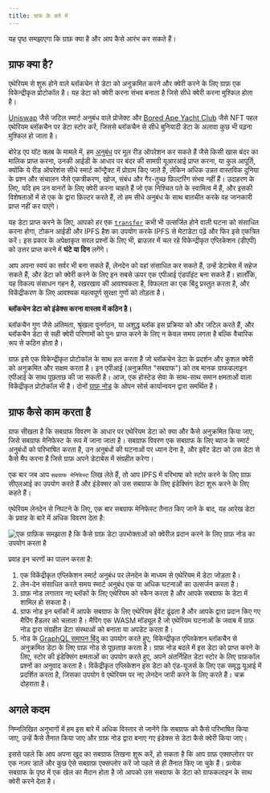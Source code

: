 ```yaml
---
title: ग्राफ के बारे में
---
```


यह पृष्ठ समझाएगा कि ग्राफ़ क्या है और आप कैसे आरंभ कर सकते हैं।

## ग्राफ क्या है?

एथेरियम से शुरू होने वाले ब्लॉकचेन से डेटा को अनुक्रमित करने और क्वेरी करने के लिए ग्राफ़ एक विकेन्द्रीकृत प्रोटोकॉल है। यह डेटा को क्वेरी करना संभव बनाता है जिसे सीधे क्वेरी करना मुश्किल होता है।

[Uniswap](https://uniswap.org/) जैसे जटिल स्मार्ट अनुबंध वाले प्रोजेक्ट और [Bored Ape Yacht Club](https://boredapeyachtclub.com/) जैसे NFT पहल एथेरियम ब्लॉकचैन पर डेटा स्टोर करें, जिससे ब्लॉकचैन से सीधे बुनियादी डेटा के अलावा कुछ भी पढ़ना मुश्किल हो जाता है।

बोरेड एप यॉट क्लब के मामले में, हम [अनुबंध](https://etherscan.io/address/0xbc4ca0eda7647a8ab7c2061c2e118a18a936f13d#code) पर मूल रीड ऑपरेशन कर सकते हैं जैसे किसी खास बंदर का मालिक प्राप्त करना, उनकी आईडी के आधार पर बंदर की सामग्री यूआरआई प्राप्त करना, या कुल आपूर्ति, क्योंकि ये रीड ऑपरेशंस सीधे स्मार्ट कॉन्ट्रैक्ट में प्रोग्राम किए जाते हैं, लेकिन अधिक उन्नत वास्तविक दुनिया के प्रश्न और संचालन जैसे एकत्रीकरण, खोज, संबंध और गैर-तुच्छ फ़िल्टरिंग संभव नहीं हैं। उदाहरण के लिए, यदि हम उन वानरों के लिए क्वेरी करना चाहते हैं जो एक निश्चित पते के स्वामित्व में हैं, और इसकी विशेषताओं में से एक के द्वारा फ़िल्टर करते हैं, तो हम सीधे अनुबंध के साथ बातचीत करके वह जानकारी प्राप्त नहीं कर पाएंगे।

यह डेटा प्राप्त करने के लिए, आपको हर एक [`transfer`](https://etherscan.io/address/0xbc4ca0eda7647a8ab7c2061c2e118a18a936f13d#code#L1746) कभी भी उत्सर्जित होने वाली घटना को संसाधित करना होगा, टोकन आईडी और IPFS हैश का उपयोग करके IPFS से मेटाडेटा पढ़ें और फिर इसे एकत्रित करें। इस प्रकार के अपेक्षाकृत सरल प्रश्नों के लिए भी, ब्राउज़र में चल रहे विकेन्द्रीकृत एप्लिकेशन (डीएपी) को उत्तर प्राप्त करने में **घंटे या दिन** लगेंगे।

आप अपना स्वयं का सर्वर भी बना सकते हैं, लेनदेन को वहां संसाधित कर सकते हैं, उन्हें डेटाबेस में सहेज सकते हैं, और डेटा को क्वेरी करने के लिए इन सबसे ऊपर एक एपीआई एंडपॉइंट बना सकते हैं। हालाँकि, यह विकल्प संसाधन गहन है, रखरखाव की आवश्यकता है, विफलता का एक बिंदु प्रस्तुत करता है, और विकेंद्रीकरण के लिए आवश्यक महत्वपूर्ण सुरक्षा गुणों को तोड़ता है।

**ब्लॉकचेन डेटा को इंडेक्स करना वास्तव में कठिन है।**

ब्लॉकचैन गुण जैसे अंतिमता, श्रृंखला पुनर्गठन, या अशुद्ध ब्लॉक इस प्रक्रिया को और जटिल करते हैं, और ब्लॉकचैन डेटा से सही क्वेरी परिणामों को पुनः प्राप्त करने के लिए न केवल समय लगता है बल्कि वैचारिक रूप से कठिन होता है।

ग्राफ़ इसे एक विकेन्द्रीकृत प्रोटोकॉल के साथ हल करता है जो ब्लॉकचेन डेटा के प्रदर्शन और कुशल क्वेरी को अनुक्रमित और सक्षम करता है। इन एपीआई (अनुक्रमित "सबग्राफ") को तब मानक ग्राफकलाइन एपीआई के साथ पूछताछ की जा सकती है। आज, एक होस्टेड सेवा के साथ-साथ समान क्षमताओं वाला विकेंद्रीकृत प्रोटोकॉल भी है। दोनों [ग्राफ़ नोड](https://github.com/graphprotocol/graph-node) के ओपन सोर्स कार्यान्वयन द्वारा समर्थित हैं।

## ग्राफ कैसे काम करता है

ग्राफ सीखता है कि सबग्राफ विवरण के आधार पर एथेरियम डेटा को क्या और कैसे अनुक्रमित किया जाए, जिसे सबग्राफ मेनिफेस्ट के रूप में जाना जाता है। सबग्राफ विवरण एक सबग्राफ के लिए ब्याज के स्मार्ट अनुबंधों को परिभाषित करता है, उन अनुबंधों की घटनाओं पर ध्यान देना है, और इवेंट डेटा को उस डेटा से कैसे मैप करना है जिसे ग्राफ़ अपने डेटाबेस में संग्रहीत करेगा।

एक बार जब आप `सबग्राफ मेनिफेस्ट` लिख लेते हैं, तो आप IPFS में परिभाषा को स्टोर करने के लिए ग्राफ़ सीएलआई का उपयोग करते हैं और इंडेक्सर को उस सबग्राफ के लिए इंडेक्सिंग डेटा शुरू करने के लिए कहते हैं।

एथेरियम लेनदेन से निपटने के लिए, एक बार सबग्राफ मेनिफेस्ट तैनात किए जाने के बाद, यह आरेख डेटा के प्रवाह के बारे में अधिक विवरण देता है:

![एक ग्राफ़िक समझाता है कि कैसे ग्राफ़ डेटा उपभोक्ताओं को क्वेरीज़ प्रदान करने के लिए ग्राफ़ नोड का उपयोग करता है](/img/graph-dataflow.png)

प्रवाह इन चरणों का पालन करता है:

1. एक विकेंद्रीकृत एप्लिकेशन स्मार्ट अनुबंध पर लेनदेन के माध्यम से एथेरियम में डेटा जोड़ता है।
2. लेन-देन संसाधित करते समय स्मार्ट अनुबंध एक या अधिक घटनाओं का उत्सर्जन करता है।
3. ग्राफ़ नोड लगातार नए ब्लॉकों के लिए एथेरियम को स्कैन करता है और आपके सबग्राफ के डेटा में शामिल हो सकता है।
4. ग्राफ नोड इन ब्लॉकों में आपके सबग्राफ के लिए एथेरियम ईवेंट ढूंढता है और आपके द्वारा प्रदान किए गए मैपिंग हैंडलर को चलाता है। मैपिंग एक WASM मॉड्यूल है जो एथेरियम घटनाओं के जवाब में ग्राफ़ नोड द्वारा संग्रहीत डेटा संस्थाओं को बनाता या अपडेट करता है।
5. नोड के [GraphQL समापन बिंदु](https://graphql.org/learn/) का उपयोग करते हुए, विकेन्द्रीकृत एप्लिकेशन ब्लॉकचैन से अनुक्रमित डेटा के लिए ग्राफ़ नोड से पूछताछ करता है। ग्राफ़ नोड बदले में इस डेटा को प्राप्त करने के लिए, स्टोर की इंडेक्सिंग क्षमताओं का उपयोग करते हुए, अपने अंतर्निहित डेटा स्टोर के लिए ग्राफ़कॉल प्रश्नों का अनुवाद करता है। विकेंद्रीकृत एप्लिकेशन इस डेटा को एंड-यूजर्स के लिए एक समृद्ध यूआई में प्रदर्शित करता है, जिसका उपयोग वे एथेरियम पर नए लेनदेन जारी करने के लिए करते हैं। चक्र दोहराता है।

## अगले कदम

निम्नलिखित अनुभागों में हम इस बारे में अधिक विस्तार से जानेंगे कि सबग्राफ को कैसे परिभाषित किया जाए, उन्हें कैसे तैनात किया जाए और ग्राफ़ नोड द्वारा बनाए गए इंडेक्स से डेटा कैसे क्वेरी किया जाए।

इससे पहले कि आप अपना खुद का सबग्राफ लिखना शुरू करें, हो सकता है कि आप ग्राफ़ एक्सप्लोरर पर एक नज़र डालें और कुछ ऐसे सबग्राफ़ एक्सप्लोर करें जो पहले से ही तैनात किए जा चुके हैं। प्रत्येक सबग्राफ के पृष्ठ में एक खेल का मैदान होता है जो आपको उस सबग्राफ के डेटा को ग्राफकलाइन के साथ क्वेरी करने देता है।
